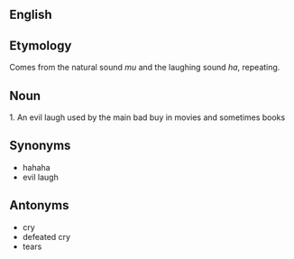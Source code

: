 ==English==

==Etymology==
Comes from the natural sound ''mu'' and the laughing sound ''ha'', repeating.

==Noun==
1. An evil laugh used by the main bad buy in movies and sometimes books

==Synonyms==
*hahaha
*evil laugh

==Antonyms==
*cry
*defeated cry
*tears